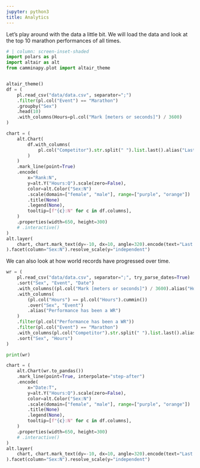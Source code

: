 ```yaml
---
jupyter: python3
title: Analytics
---
```


Let's play around with the data a little bit.
We will load the data and look at the top 10 marathon performances of all times.

```python
# | column: screen-inset-shaded
import polars as pl
import altair as alt
from camminapy.plot import altair_theme


altair_theme()
df = (
    pl.read_csv("data/data.csv", separator=";")
    .filter(pl.col("Event") == "Marathon")
    .groupby("Sex")
    .head(10)
    .with_columns(Hours=pl.col("Mark [meters or seconds]") / 3600)
)

chart = (
    alt.Chart(
        df.with_columns(
            pl.col("Competitor").str.split(" ").list.last().alias("Last Name")
        )
    )
    .mark_line(point=True)
    .encode(
        x="Rank:N",
        y=alt.Y("Hours:Q").scale(zero=False),
        color=alt.Color("Sex:N")
        .scale(domain=["female", "male"], range=["purple", "orange"])
        .title(None)
        .legend(None),
        tooltip=[f"{c}:N" for c in df.columns],
    )
    .properties(width=650, height=300)
    # .interactive()
)
alt.layer(
    chart, chart.mark_text(dy=-10, dx=10, angle=320).encode(text="Last Name:N")
).facet(column="Sex:N").resolve_scale(y="independent")

```



We can also look at how world records have progressed over time.

```python
wr = (
    pl.read_csv("data/data.csv", separator=";", try_parse_dates=True)
    .sort("Sex", "Event", "Date")
    .with_columns((pl.col("Mark [meters or seconds]") / 3600).alias("Hours"))
    .with_columns(
        (pl.col("Hours") == pl.col("Hours").cummin())
        .over("Sex", "Event")
        .alias("Performance has been a WR")
    )
    .filter(pl.col("Performance has been a WR"))
    .filter(pl.col("Event") == "Marathon")
    .with_columns(pl.col("Competitor").str.split(" ").list.last().alias("Last Name"))
    .sort("Sex", "Hours")
)

print(wr)

chart = (
    alt.Chart(wr.to_pandas())
    .mark_line(point=True, interpolate="step-after")
    .encode(
        x="Date:T",
        y=alt.Y("Hours:Q").scale(zero=False),
        color=alt.Color("Sex:N")
        .scale(domain=["female", "male"], range=["purple", "orange"])
        .title(None)
        .legend(None),
        tooltip=[f"{c}:N" for c in df.columns],
    )
    .properties(width=650, height=300)
    # .interactive()
)
alt.layer(
    chart, chart.mark_text(dy=-10, dx=10, angle=320).encode(text="Last Name:N")
).facet(column="Sex:N").resolve_scale(y="independent")
```
